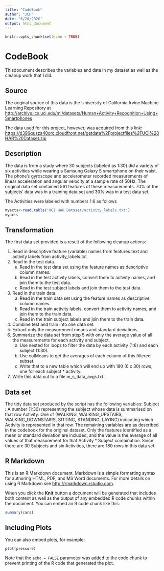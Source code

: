 ```yaml
---
title: "CodeBook"
author: "JCP"
date: "6/20/2020"
output: html_document
---
```


```r
knitr::opts_chunk$set(echo = TRUE)
```

# CodeBook

Thisdocument describes the variables and data in my dataset as well as the cleanup work that I did.

## Source

The original source of this data is the University of California Irvine Machine Learning Repository at <http://archive.ics.uci.edu/ml/datasets/Human+Activity+Recognition+Using+Smartphones>

The data used for this project, however, was acquired from this link: <https://d396qusza40orc.cloudfront.net/getdata%2Fprojectfiles%2FUCI%20HAR%20Dataset.zip>


## Description

The data is from a study where 30 subjects (labeled as 1:30) did a variety of six activities while wearing a Samsung Galaxy S smartphone on their waist.  The phone's gyroscope and accelerometer recorded measurements of linear acceleration and angular velocity at a sample rate of 50Hz.  The original data set contained 561 features of these measurements.  70% of the subjects' data was in a training data set and 30% was in a test data set.

The Activities were labeled with numbers 1:6 as follows

```r
myacts<-read.table("UCI HAR Dataset/activity_labels.txt")
myacts
```

## Transformation

The first data set provided is a result of the following cleanup actions:

1. Read in descriptive feature (variable) names from features.text and activity labels from activity_labels.txt
2. Read in the test data.
    a. Read in the test data set using the feature names as descriptive column names.
    b. Read in the test activity labels, convert them to activity names, and join them to the test data.
    c. Read in the test subject labels and join them to the test data.
3. Read in the train data.
    a. Read in the train data set using the feature names as descriptive column names.
    b. Read in the train activity labels, convert them to activity names, and join them to the train data.
    c. Read in the train subject labels and join them to the train data.
4. Combine test and train into one data set.
5. Extract only the measurement means and standard deviations.
6. Summarize the data set from step 5 with only the average value of all the measurements for each activity and subject.
    a. Use nested for loops to filter the data by each activity (1:6) and each subject (1:30).
    b. Use colMeans to get the averages of each column of this filtered subset.
    c. Write that to a new table which will end up with 180 (6 x 30) rows, one for each subject * activity.
7. Write this data out to a file m_s_data_avgs.txt

## Data set

The tidy data set produced by the script has the following variables:
Subject : A number (1:30) representing the subject whose data is summarised on that row
Activity: One of (WALKING, WALKING_UPSTAIRS, WALKING_DOWNSTAIRS, SITTING, STANDING, LAYING) indicating which Activity is represented in that row.
The remaining variables are as described in the codebook for the original dataset.  Only the features identified as a mean or standard deviation are included, and the value is the average of all values of that measurement for that Activity * Subject combination.  Since there are 30 Subjects and six Activities, there are 180 rows in this data set.













## R Markdown

This is an R Markdown document. Markdown is a simple formatting syntax for authoring HTML, PDF, and MS Word documents. For more details on using R Markdown see <http://rmarkdown.rstudio.com>.

When you click the **Knit** button a document will be generated that includes both content as well as the output of any embedded R code chunks within the document. You can embed an R code chunk like this:

```r
summary(cars)
```

## Including Plots

You can also embed plots, for example:

```r
plot(pressure)
```

Note that the `echo = FALSE` parameter was added to the code chunk to prevent printing of the R code that generated the plot.
